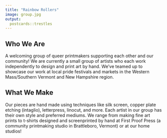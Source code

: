 ```yaml
---
title: "Rainbow Rollers"
image: group.jpg
output:
  postcards::trestles
---
```

 
## Who We Are

A welcoming group of queer printmakers supporting each other and our community! 
We are currently a small group of artists who each work independently to design and print art by hand. We've teamed up to showcase our work at local pride festivals and markets in the Western Mass/Southern Vermont and New Hampshire region.

## What We Make

Our pieces are hand made using techniques like silk screen, copper plate etching (intaglio), letterpress, linocut, and more. Each artist in our group has their own style and preferred mediums. We range from making fine art prints to t-shirts designed and screenprinted by hand at First Proof Press (a community printmaking studio in Brattleboro, Vermont) or at our home studios! 

